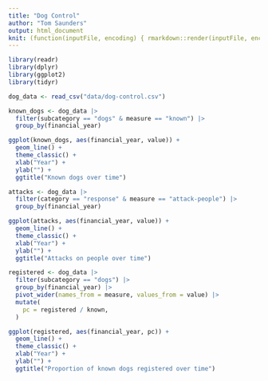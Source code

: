 ```yaml
---
title: "Dog Control"
author: "Tom Saunders"
output: html_document
knit: (function(inputFile, encoding) { rmarkdown::render(inputFile, encoding = encoding, output_file = file.path(dirname(inputFile), 'index.html')) })
---
```


```r
library(readr)
library(dplyr)
library(ggplot2)
library(tidyr)
```

```r
dog_data <- read_csv("data/dog-control.csv")
```

```r
known_dogs <- dog_data |> 
  filter(subcategory == "dogs" & measure == "known") |> 
  group_by(financial_year)

ggplot(known_dogs, aes(financial_year, value)) +
  geom_line() +
  theme_classic() +
  xlab("Year") +
  ylab("") +
  ggtitle("Known dogs over time")
```

```r
attacks <- dog_data |> 
  filter(category == "response" & measure == "attack-people") |> 
  group_by(financial_year)

ggplot(attacks, aes(financial_year, value)) +
  geom_line() +
  theme_classic() +
  xlab("Year") +
  ylab("") +
  ggtitle("Attacks on people over time")
```

```r
registered <- dog_data |> 
  filter(subcategory == "dogs") |> 
  group_by(financial_year) |> 
  pivot_wider(names_from = measure, values_from = value) |> 
  mutate(
    pc = registered / known,
  )

ggplot(registered, aes(financial_year, pc)) +
  geom_line() +
  theme_classic() +
  xlab("Year") +
  ylab("") +
  ggtitle("Proportion of known dogs registered over time")
```

